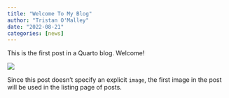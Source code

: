 ```yaml
---
title: "Welcome To My Blog"
author: "Tristan O'Malley"
date: "2022-08-21"
categories: [news]
---
```


This is the first post in a Quarto blog. Welcome!

![](thumbnail.jpg)

Since this post doesn't specify an explicit `image`, the first image in the post will be used in the listing page of posts.
